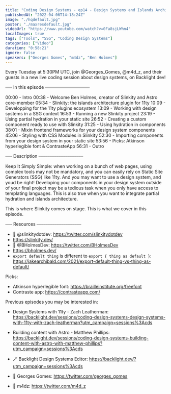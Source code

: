 ```yaml
---
title: "Coding Design Systems - ep14 - Design Systems and Islands Architecture built-in, with Ben Holmes"
publishedAt: "2022-04-06T14:18:24Z"
image: "./hqdefault.jpg"
poster: "./maxresdefault.jpg"
videoUrl: "https://www.youtube.com/watch?v=0Fa8sjLWhn4"
localImages: true
tags: ["Tools", "SSG", "Coding Design Systems"]
categories: ["Video"]
duration: "0:58:21"
ignore: false
speakers: ["Georges Gomes", "m4dz", "Ben Holmes"]
---
```


Every Tuesday at 5:30PM UTC, join @Georges_Gomes, @m4d_z, and their guests in a new live coding session about design systems, on Backlight.dev!

⎯⎯⎯ In this episode ⎯⎯⎯⎯⎯⎯⎯⎯⎯⎯⎯⎯⎯⎯⎯⎯⎯⎯⎯⎯

00:00 - Intro
00:38 - Welcome Ben Holmes, creator of Slinkity and Astro core-member
05:34 - Slinkity: the islands architecture plugin for 11ty
10:09 - Developping for the 11ty plugins ecosystem
13:09 - Working with design systems in a SSG context
16:53 - Running a new Slinkity project
23:19 - Using partial hydration in your static site
26:52 - Creating a custom component ready to use with Slinkity
31:25 - Using hydration in components
38:01 - Mixin frontend frameworks for your design system components
45:06 - Styling with CSS Modules in Slinkity
52:30 - Importing components from your design system in your static site
53:56 - Picks: Atkinson hyperlegible font & ContrasteApp
56:31 - Outro

⎯⎯⎯ Description ⎯⎯⎯⎯⎯⎯⎯⎯⎯⎯⎯⎯⎯⎯⎯⎯⎯⎯⎯⎯

Keep It Simply Simple: when working on a bunch of web pages, using complex tools may not be mandatory, and you can easily rely on Static Site Generators (SSG) like 11ty. And you may want to use a design system, and youd be right! Developing your components in your design system outside of your final project may be a tedious task when you only have access to templating languages. This is also true when you want to integrate partial hydration and islands architecture.

This is where Slinkity comes on stage. This is what we cover in this episode.

⎯⎯⎯ Resources ⎯⎯⎯⎯⎯⎯⎯⎯⎯⎯⎯⎯⎯⎯⎯⎯⎯⎯⎯⎯

- 🐥 @slinkitydotdev: https://twitter.com/slinkitydotdev
- https://slinkity.dev/
- 🐥 @BHolmesDev: https://twitter.com/BHolmesDev
- https://bholmes.dev/
- `export default thing` is different to `export { thing as default }`: https://jakearchibald.com/2021/export-default-thing-vs-thing-as-default/

Picks:

- Atkinson hyperlegible font: https://brailleinstitute.org/freefont
- Contraste app: https://contrasteapp.com/

Previous episodes you may be interested in:

- Design Systems with 11ty - Zach Leatherman: https://backlight.dev/sessions/coding-design-systems-design-systems-with-11ty-with-zach-leatherman?utm_campaign=sessions%3Acds
- Building content with Astro - Matthew Phillips: https://backlight.dev/sessions/coding-design-systems-building-content-with-astro-with-matthew-phillips?utm_campaign=sessions%3Acds

- 🪄 Backlight Design Systems Editor: https://backlight.dev/?utm_campaign=sessions%3Acds
- 🐥 Georges Gomes: https://twitter.com/georges_gomes
- 🐥 m4dz: https://twitter.com/m4d_z
